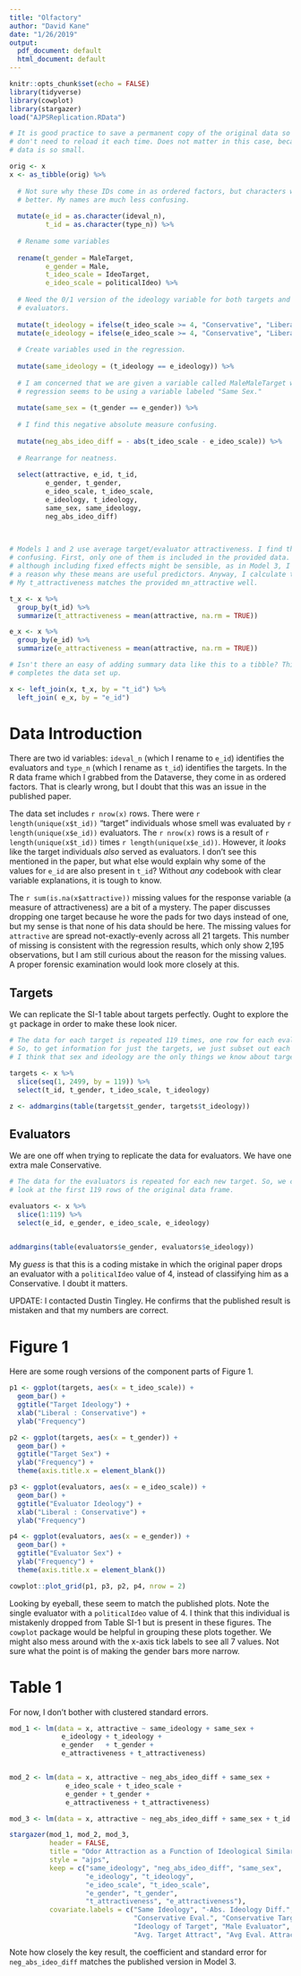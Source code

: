 ```yaml
---
title: "Olfactory"
author: "David Kane"
date: "1/26/2019"
output:
  pdf_document: default
  html_document: default
---
```


```r
knitr::opts_chunk$set(echo = FALSE)
library(tidyverse)
library(cowplot)
library(stargazer)
load("AJPSReplication.RData")

# It is good practice to save a permanent copy of the original data so that you
# don't need to reload it each time. Does not matter in this case, because the
# data is so small.

orig <- x
x <- as_tibble(orig) %>%
  
  # Not sure why these IDs come in as ordered factors, but characters would be
  # better. My names are much less confusing.
  
  mutate(e_id = as.character(ideval_n),
         t_id = as.character(type_n)) %>% 
  
  # Rename some variables
  
  rename(t_gender = MaleTarget,
         e_gender = Male,
         t_ideo_scale = IdeoTarget,
         e_ideo_scale = politicalIdeo) %>% 
  
  # Need the 0/1 version of the ideology variable for both targets and
  # evaluators.
  
  mutate(t_ideology = ifelse(t_ideo_scale >= 4, "Conservative", "Liberal")) %>% 
  mutate(e_ideology = ifelse(e_ideo_scale >= 4, "Conservative", "Liberal")) %>% 
  
  # Create variables used in the regression. 
  
  mutate(same_ideology = (t_ideology == e_ideology)) %>% 
  
  # I am concerned that we are given a variable called MaleMaleTarget when the
  # regression seems to be using a variable labeled "Same Sex."
  
  mutate(same_sex = (t_gender == e_gender)) %>% 
  
  # I find this negative absolute measure confusing.
  
  mutate(neg_abs_ideo_diff = - abs(t_ideo_scale - e_ideo_scale)) %>% 
  
  # Rearrange for neatness.
  
  select(attractive, e_id, t_id, 
         e_gender, t_gender, 
         e_ideo_scale, t_ideo_scale,
         e_ideology, t_ideology,
         same_sex, same_ideology,
         neg_abs_ideo_diff)
  
  
```


```r
# Models 1 and 2 use average target/evaluator attractiveness. I find this
# confusing. First, only one of them is included in the provided data. Second,
# although including fixed effects might be sensible, as in Model 3, I don't see
# a reason why these means are useful predictors. Anyway, I calculate them here.
# My t_attractiveness matches the provided mn_attractive well.

t_x <- x %>% 
  group_by(t_id) %>% 
  summarize(t_attractiveness = mean(attractive, na.rm = TRUE))

e_x <- x %>% 
  group_by(e_id) %>% 
  summarize(e_attractiveness = mean(attractive, na.rm = TRUE))

# Isn't there an easy of adding summary data like this to a tibble? This
# completes the data set up.

x <- left_join(x, t_x, by = "t_id") %>% 
  left_join( e_x, by = "e_id")

```


# Data Introduction

There are two id variables: `ideval_n` (which I rename to `e_id`) identifies the evaluators and `type_n` (which I rename as `t_id`) identifies the targets. In the R data frame which I grabbed from the Dataverse, they come in as ordered factors. That is clearly wrong, but I doubt that this was an issue in the published paper.

The data set includes `r nrow(x)` rows. There were `r length(unique(x$t_id))` "target" individuals whose smell was evaluated by `r length(unique(x$e_id))` evaluators. The `r nrow(x)` rows is a result of `r length(unique(x$t_id))` times `r length(unique(x$e_id))`.  However, it *looks* like the target individuals *also* served as evaluators. I don't see this mentioned in the paper, but what else would explain why some of the values for `e_id` are also present in `t_id`? Without *any* codebook with clear variable explanations, it is tough to know. 

The `r sum(is.na(x$attractive))` missing values for the response variable (a measure of attractiveness) are a bit of a mystery. The paper discusses dropping one target because he wore the pads for two days instead of one, but my sense is that none of his data should be here. The missing values for `attractive` are spread not-exactly-evenly across all 21 targets. This number of missing is consistent with the regression results, which only show 2,195 observations, but I am still curious about the reason for the missing values. A proper forensic examination would look more closely at this.


## Targets

We can replicate the SI-1 table about targets perfectly. Ought to explore the `gt` package in order to make these look nicer.

```r
# The data for each target is repeated 119 times, one row for each evaluator.
# So, to get information for just the targets, we just subset out each 119 rows.
# I think that sex and ideology are the only things we know about targets.

targets <- x %>% 
  slice(seq(1, 2499, by = 119)) %>% 
  select(t_id, t_gender, t_ideo_scale, t_ideology)

z <- addmargins(table(targets$t_gender, targets$t_ideology))
```


## Evaluators

We are one off when trying to replicate the data for evaluators. We have one extra male Conservative.

```r
# The data for the evaluators is repeated for each new target. So, we can just
# look at the first 119 rows of the original data frame.

evaluators <- x %>% 
  slice(1:119) %>% 
  select(e_id, e_gender, e_ideo_scale, e_ideology)
  

addmargins(table(evaluators$e_gender, evaluators$e_ideology))  
```

My *guess* is that this is a coding mistake in which the original paper drops an evaluator with a `politicalIdeo` value of 4, instead of classifying him as a Conservative. I doubt it matters.

UPDATE: I contacted Dustin Tingley. He confirms that the published result is mistaken and that my numbers are correct.

# Figure 1

Here are some rough versions of the component parts of Figure 1.

```r

p1 <- ggplot(targets, aes(x = t_ideo_scale)) + 
  geom_bar() +
  ggtitle("Target Ideology") +
  xlab("Liberal : Conservative") +
  ylab("Frequency")

p2 <- ggplot(targets, aes(x = t_gender)) + 
  geom_bar() +
  ggtitle("Target Sex") +
  ylab("Frequency") +
  theme(axis.title.x = element_blank())

p3 <- ggplot(evaluators, aes(x = e_ideo_scale)) + 
  geom_bar() +
  ggtitle("Evaluator Ideology") +
  xlab("Liberal : Conservative") +
  ylab("Frequency")

p4 <- ggplot(evaluators, aes(x = e_gender)) + 
  geom_bar() +
  ggtitle("Evaluator Sex") +
  ylab("Frequency") +
  theme(axis.title.x = element_blank())

cowplot::plot_grid(p1, p3, p2, p4, nrow = 2)
```

Looking by eyeball, these seem to match the published plots. Note the single evaluator with a `politicalIdeo` value of 4. I think that this individual is mistakenly dropped from Table SI-1 but is present in these figures. The `cowplot` package would be helpful in grouping these plots together. We might also mess around with the x-axis tick labels to see all 7 values. Not sure what the point is of making the gender bars more narrow. 


# Table 1

For now, I don't bother with clustered standard errors.

```r
mod_1 <- lm(data = x, attractive ~ same_ideology + same_sex + 
             e_ideology + t_ideology +
             e_gender   + t_gender +
             e_attractiveness + t_attractiveness)


mod_2 <- lm(data = x, attractive ~ neg_abs_ideo_diff + same_sex + 
              e_ideo_scale + t_ideo_scale + 
              e_gender + t_gender + 
              e_attractiveness + t_attractiveness)

mod_3 <- lm(data = x, attractive ~ neg_abs_ideo_diff + same_sex + t_id + e_id)
```

```r
stargazer(mod_1, mod_2, mod_3,
          header = FALSE,
          title = "Odor Attraction as a Function of Ideological Similarity",
          style = "ajps",
          keep = c("same_ideology", "neg_abs_ideo_diff", "same_sex",
                   "e_ideology", "t_ideology", 
                   "e_ideo_scale", "t_ideo_scale",
                   "e_gender", "t_gender",
                   "t_attractiveness", "e_attractiveness"),
          covariate.labels = c("Same Ideology", "-Abs. Ideology Diff.", "Same Sex",
                               "Conservative Eval.", "Conservative Target", "Ideology of Eval.",
                               "Ideology of Target", "Male Evaluator", "Male Target",
                               "Avg. Target Attract", "Avg Eval. Attract"))
```


Note how closely the key result, the coefficient and standard error for `neg_abs_ideo_diff` matches the published version in Model 3.
